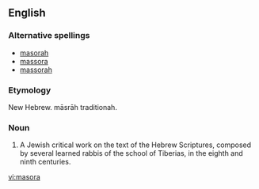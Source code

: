 ==English==

===Alternative spellings===
*[[masorah]]
*[[massora]]
*[[massorah]]

===Etymology===
New Hebrew. māsrāh traditionah.

===Noun===
{{en-noun|masoras}}

# A Jewish critical work on the text of the Hebrew Scriptures, composed by several learned rabbis of the school of Tiberias, in the eighth and ninth centuries.

{{anagrams:en/aamors}}
[[vi:masora]]